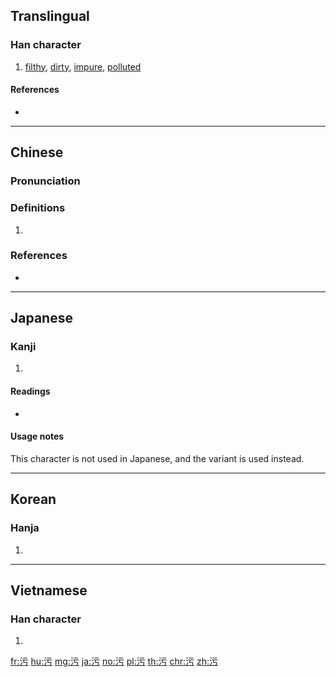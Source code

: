 {{also|汚|汙}}
==Translingual==

===Han character===
{{Han char|rn=85|rad=水|as=03|sn=6|four=31127|canj=EMMS}}

# [[filthy]], [[dirty]], [[impure]], [[polluted]]

====References====
* {{Han ref|kx=0607.051|dkj=17134|hdz=31551.010|uh=6C61|ud=27745|bh=A6C3|bd=42691}}

----
==Chinese==
{{zh-forms}}

===Pronunciation===
{{zh-pron
|m=wū
|c=waa1,wu3,wu1
|oc=y
|cat=
}}

===Definitions===
{{zh-hanzi}}

# {{rfdef|zh}}

===References===
* {{R:yue:Hanzi}}

----

==Japanese==

===Kanji===
{{ja-kanji|grade=|rs=水03}}

# {{defn|lang=ja|sort=水03}}

====Readings====
* {{ja-readings|on=[[お]] (o)|kun=[[けがす]] (kegasu), [[けがれる]] (kegareru), [[よごす]] (yogosu), [[きたない]] (kitanai)}}

====Usage notes====
This character is not used in Japanese, and the variant {{ja-l|汚}} is used instead.
----

==Korean==

===Hanja===
{{ko-hanja|hangeul=오|eumhun=|rv=o|mr=o|y=o}}

# {{defn|lang=ko|sort=水03}}

----

==Vietnamese==

===Han character===
{{vi-hantu|[[ô]], [[ố]]|rs=水03}}

# {{defn|lang=vi|sort=水03}}

[[fr:污]]
[[hu:污]]
[[mg:污]]
[[ja:污]]
[[no:污]]
[[pl:污]]
[[th:污]]
[[chr:污]]
[[zh:污]]